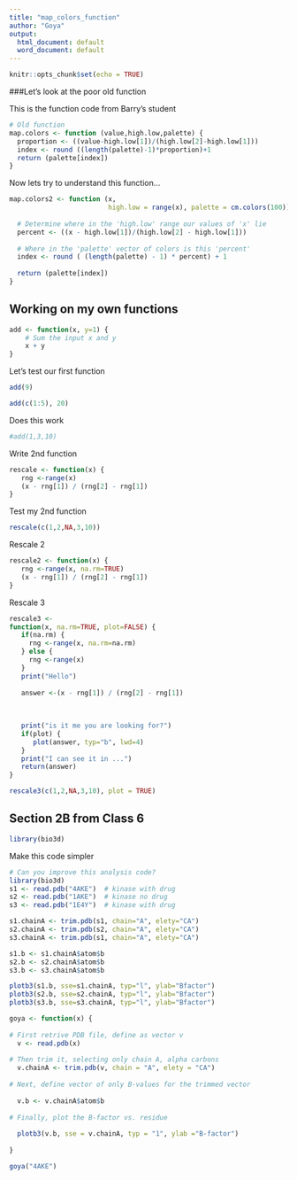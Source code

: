 ```yaml
---
title: "map_colors_function"
author: "Goya"
output:
  html_document: default
  word_document: default
---
```


```r
knitr::opts_chunk$set(echo = TRUE)
```


###Let's look at the poor old function

This is the function code from Barry's student

```r
# Old function
map.colors <- function (value,high.low,palette) {
  proportion <- ((value-high.low[1])/(high.low[2]-high.low[1]))
  index <- round ((length(palette)-1)*proportion)+1
  return (palette[index])
}
```

Now lets try to understand this function...

```r
map.colors2 <- function (x, 
                         high.low = range(x), palette = cm.colors(100)) {
  
  # Determine where in the 'high.low' range our values of 'x' lie
  percent <- ((x - high.low[1])/(high.low[2] - high.low[1]))
  
  # Where in the 'palette' vector of colors is this 'percent'
  index <- round ( (length(palette) - 1) * percent) + 1
  
  return (palette[index])
}
```


## Working on my own functions
```r
add <- function(x, y=1) {  
    # Sum the input x and y
    x + y
}

```

Let's test our first function

```r
add(9)
```

```r
add(c(1:5), 20)
```

Does this work
```r
#add(1,3,10)
```

Write 2nd function

```r
rescale <- function(x) {
   rng <-range(x)
   (x - rng[1]) / (rng[2] - rng[1])
}
```

Test my 2nd function
```r
rescale(c(1,2,NA,3,10))
```

Rescale 2
```r
rescale2 <- function(x) {
   rng <-range(x, na.rm=TRUE)
   (x - rng[1]) / (rng[2] - rng[1])
}
```

Rescale 3
```r
rescale3 <- 
function(x, na.rm=TRUE, plot=FALSE) {
   if(na.rm) {
     rng <-range(x, na.rm=na.rm)
   } else {
     rng <-range(x)
   }
   print("Hello")
   
   answer <-(x - rng[1]) / (rng[2] - rng[1])
   
  
   
   print("is it me you are looking for?")
   if(plot) { 
      plot(answer, typ="b", lwd=4) 
   }
   print("I can see it in ...")
   return(answer)
}
```

```r
rescale3(c(1,2,NA,3,10), plot = TRUE)
```





## Section 2B from Class 6

```r
library(bio3d)

```

Make this code simpler

```r
# Can you improve this analysis code?
library(bio3d)
s1 <- read.pdb("4AKE")  # kinase with drug
s2 <- read.pdb("1AKE")  # kinase no drug
s3 <- read.pdb("1E4Y")  # kinase with drug

s1.chainA <- trim.pdb(s1, chain="A", elety="CA")
s2.chainA <- trim.pdb(s2, chain="A", elety="CA")
s3.chainA <- trim.pdb(s1, chain="A", elety="CA")

s1.b <- s1.chainA$atom$b
s2.b <- s2.chainA$atom$b
s3.b <- s3.chainA$atom$b

plotb3(s1.b, sse=s1.chainA, typ="l", ylab="Bfactor") 
plotb3(s2.b, sse=s2.chainA, typ="l", ylab="Bfactor") 
plotb3(s3.b, sse=s3.chainA, typ="l", ylab="Bfactor")
```




```r
goya <- function(x) {
  
# First retrive PDB file, define as vector v
  v <- read.pdb(x)
  
# Then trim it, selecting only chain A, alpha carbons
  v.chainA <- trim.pdb(v, chain = "A", elety = "CA")
  
# Next, define vector of only B-values for the trimmed vector
  
  v.b <- v.chainA$atom$b
  
# Finally, plot the B-factor vs. residue
  
  plotb3(v.b, sse = v.chainA, typ = "1", ylab ="B-factor")
  
}

goya("4AKE")
```





